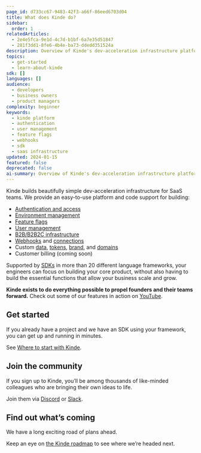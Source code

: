 ```yaml
---
page_id: d733cc67-9483-42f3-a66f-86eed6703d04
title: What does Kinde do?
sidebar:
  order: 1
relatedArticles:
  - 2e4e5fca-9e1d-4c7d-b1bf-6a7e35d51847
  - 281f3dd1-8fe6-4b4e-ba73-ddedd351524a
description: Overview of Kinde's dev-acceleration infrastructure platform including authentication, user management, feature flags, and SDK support for SaaS teams.
topics:
  - get-started
  - learn-about-kinde
sdk: []
languages: []
audience:
  - developers
  - business owners
  - product managers
complexity: beginner
keywords:
  - kinde platform
  - authentication
  - user management
  - feature flags
  - webhooks
  - sdk
  - saas infrastructure
updated: 2024-01-15
featured: false
deprecated: false
ai-summary: Overview of Kinde's dev-acceleration infrastructure platform including authentication, user management, feature flags, and SDK support for SaaS teams.
---
```


Kinde builds beautifully simple dev-acceleration infrastructure for SaaS teams. We provide an easy-to-use platform and code support for building:

- [Authentication and access](/authenticate/about-auth/about-authentication/)
- [Environment management](/build/environments/environments/)
- [Feature flags](/releases/about/about-feature-flags/)
- [User management](/manage-users/about/)
- [B2B/B2B2C infrastructure](/build/organizations/add-and-manage-organizations/)
- [Webhooks](/integrate/webhooks/about-webhooks/) and [connections](/integrate/connected-apps/add-connected-apps/)
- Custom [data](/properties/work-with-properties/manage-properties/), [tokens](/properties/work-with-properties/properties-in-tokens/), [brand](/design/brand/global-brand-defaults/), and [domains](/build/domains/pointing-your-domain/)
- Customer billing (coming soon)

Supported by [SDKs](/developer-tools/about/our-sdks/) in more than 20 different language frameworks, your engineers can focus on building your core product, without also having to build the essential functions that allow your business scale and grow.

<Aside>

**Kinde exists to do everything possible to propel founders and their teams forward.** Check out some of our features in action on [YouTube](https://www.youtube.com/@heykinde/videos).

</Aside>

## Get started

If you already have a project and we have an SDK using your framework, you can get up and running in minutes.

See [Where to start with Kinde](/get-started/guides/first-things-first/).

## Join the community

If you sign up to Kinde, you’ll be among thousands of like-minded colleagues who are bringing their own ideas to life.

Join them via [Discord](https://discord.gg/KdkCXRNTFn) or [Slack](https://join.slack.com/t/thekindecommunity/shared_invite/zt-2k5i0aeet-d6Z_2qYphcNCpj0bFa4oCg).

## Find out what’s coming

We have a long exciting road of plans ahead.

Keep an eye on [the Kinde roadmap](https://updates.kinde.com/board) to see where we’re headed next.
